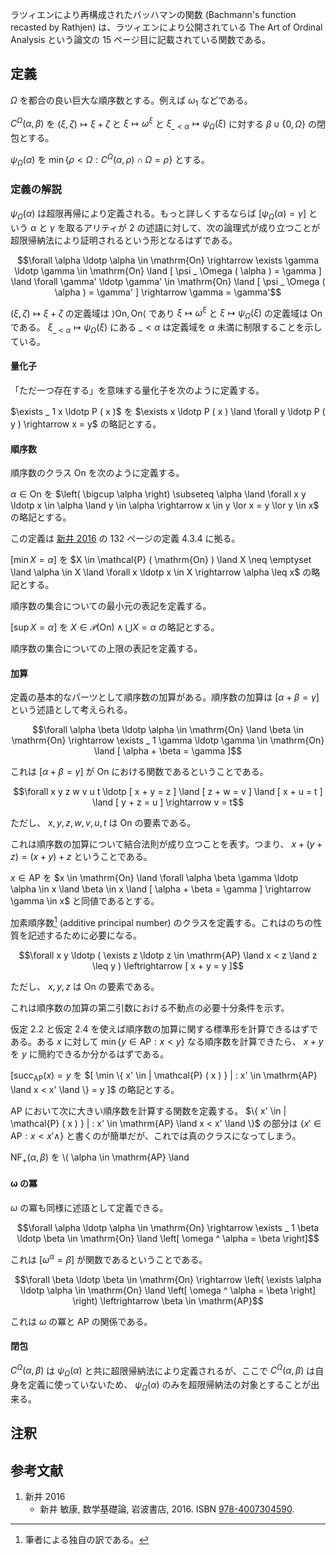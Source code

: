ラツィエンにより再構成されたバッハマンの関数 (Bachmann's function recasted by Rathjen) は、ラツィエンにより公開されている The Art of Ordinal Analysis という論文の 15 ページ目に記載されている関数である。

== 定義 ==

\( \Omega \) を都合の良い巨大な順序数とする。例えば \( \omega _ 1 \) などである。

\( C ^ \Omega ( \alpha, \beta ) \) を \( ( \xi, \zeta ) \mapsto \xi + \zeta \) と \( \xi \mapsto \omega ^ \xi \) と \( \xi _ { \_ < \alpha } \mapsto \psi _ \Omega ( \xi ) \) に対する \( \beta \cup \{ 0, \Omega \} \) の閉包とする。

\( \psi _ \Omega ( \alpha ) \) を \( \min \{ \rho < \Omega : C ^ \Omega ( \alpha, \rho ) \cap \Omega = \rho \} \) とする。

=== 定義の解説 ===

\( \psi _ \Omega ( \alpha ) \) は超限再帰により定義される。もっと詳しくするならば \( [ \psi _ \Omega ( \alpha ) = \gamma ] \) という \( \alpha \) と \( \gamma \) を取るアリティが 2 の述語に対して、次の論理式が成り立つことが超限帰納法により証明されるという形となるはずである。

\[ \forall \alpha \ldotp \alpha \in \mathrm{On} \rightarrow \exists \gamma \ldotp \gamma \in \mathrm{On} \land [ \psi _ \Omega ( \alpha ) = \gamma ] \land \forall \gamma' \ldotp \gamma' \in \mathrm{On} \land [ \psi _ \Omega ( \alpha ) = \gamma' ] \rightarrow \gamma = \gamma' \]

\( ( \xi, \zeta ) \mapsto \xi + \zeta \) の定義域は \( \rangle \mathrm{On}, \mathrm{On} \langle \) であり \( \xi \mapsto \omega ^ \xi \) と \( \xi \mapsto \psi _ \Omega ( \xi ) \) の定義域は \( \mathrm{On} \) である。 \( \xi _ { \_ < \alpha } \mapsto \psi _ \Omega ( \xi ) \) にある \( \_ < \alpha \) は定義域を \( \alpha \) 未満に制限することを示している。

==== 量化子 ====

「ただ一つ存在する」を意味する量化子を次のように定義する。

{{User:Hexirp/bxu|定義 1.1}}
\( \exists _ 1 x \ldotp P ( x ) \) を \( \exists x \ldotp P ( x ) \land \forall y \ldotp P ( y ) \rightarrow x = y \) の略記とする。
{{User:Hexirp/bxl}}

==== 順序数 ====

順序数のクラス \( \mathrm{On} \) を次のように定義する。

{{User:Hexirp/bxu|定義 2.1}}
\( \alpha \in \mathrm{On} \) を \( \left( \bigcup \alpha \right) \subseteq \alpha \land \forall x y \ldotp x \in \alpha \land y \in \alpha \rightarrow x \in y \lor x = y \lor y \in x \) の略記とする。
{{User:Hexirp/bxl}}

この定義は [[#新井-2016|新井 2016]] の 132 ページの定義 4.3.4 に拠る。

{{User:Hexirp/bxu|定義 2.2}}
\( [ \min X = \alpha ] \) を \( X \in \mathcal{P} ( \mathrm{On} ) \land X \neq \emptyset \land \alpha \in X \land \forall x \ldotp x \in X \rightarrow \alpha \leq x \) の略記とする。
{{User:Hexirp/bxl}}

順序数の集合についての最小元の表記を定義する。

{{User:Hexirp/bxu|定義 2.3}}
\( [ \sup X = \alpha ] \) を \( X \in \mathcal{P} ( \mathrm{On} ) \land \bigcup X = \alpha \) の略記とする。
{{User:Hexirp/bxl}}

順序数の集合についての上限の表記を定義する。

==== 加算 ====

定義の基本的なパーツとして順序数の加算がある。順序数の加算は \( [ \alpha + \beta = \gamma ] \) という述語として考えられる。

{{User:Hexirp/bxu|仮定 3.1}}
\[ \forall \alpha \beta \ldotp \alpha \in \mathrm{On} \land \beta \in \mathrm{On} \rightarrow \exists _ 1 \gamma \ldotp \gamma \in \mathrm{On} \land [ \alpha + \beta = \gamma ] \]
{{User:Hexirp/bxl}}

これは \( [ \alpha + \beta = \gamma ] \) が \( \mathrm{On} \) における関数であるということである。

{{User:Hexirp/bxu|仮定 3.2}}
\[ \forall x y z w v u t \ldotp [ x + y = z ] \land [ z + w = v ] \land [ x + u = t ] \land [ y + z = u ] \rightarrow v = t \]

ただし、 \( x, y, z, w, v, u, t \) は \( \mathrm{On} \) の要素である。
{{User:Hexirp/bxl}}

これは順序数の加算について結合法則が成り立つことを表す。つまり、 \( x + ( y + z ) = ( x + y ) + z \) ということである。

{{User:Hexirp/bxu|定義 3.3}}
\( x \in \mathrm{AP} \) を \( x \in \mathrm{On} \land \forall \alpha \beta \gamma \ldotp \alpha \in x \land \beta \in x \land [ \alpha + \beta = \gamma ] \rightarrow \gamma \in x \) と同値であるとする。
{{User:Hexirp/bxl}}

加素順序数<ref group="note">筆者による独自の訳である。</ref> (additive principal number) のクラスを定義する。これはのちの性質を記述するために必要になる。

{{User:Hexirp/bxu|仮定 3.4}}
\[ \forall x y \ldotp ( \exists z \ldotp z \in \mathrm{AP} \land x < z \land z \leq y ) \leftrightarrow [ x + y = y ] \]

ただし、 \( x, y, z \) は \( \mathrm{On} \) の要素である。
{{User:Hexirp/bxl}}

これは順序数の加算の第二引数における不動点の必要十分条件を示す。

仮定 2.2 と仮定 2.4 を使えば順序数の加算に関する標準形を計算できるはずである。ある \( x \) に対して \( \min \{ y \in \mathrm{AP} : x < y \} \) なる順序数を計算できたら、 \( x + y \) を \( y \) に簡約できるか分かるはずである。

{{User:Hexirp/bxu|定義 3.5}}
\( [ \mathrm{succ} _ \mathrm{AP} ( x ) = y \) を \( [ \min \{ x' \in | \mathcal{P} ( x ) } | : x' \in \mathrm{AP} \land x < x' \land  \} = y ] \) の略記とする。
{{User:Hexirp/bxl}}

\( \mathrm{AP} \) において次に大きい順序数を計算する関数を定義する。 \( \{ x' \in | \mathcal{P} ( x ) } | : x' \in \mathrm{AP} \land x < x' \land  \} \) の部分は \( \{ x' \in \mathrm{AP} : x < x' \land  \} \) と書くのが簡単だが、これでは真のクラスになってしまう。

{{User:Hexirp/bxu|定義 3.6}}
\( \mathrm{NF} _ { + } ( \alpha, \beta ) \) を \( \alpha \in \mathrm{AP} \land 
{{User:Hexirp/bxl}}

==== ω の冪 ====

\( \omega \) の冪も同様に述語として定義できる。

{{User:Hexirp/bxu|仮定 4.1}}
\[ \forall \alpha \ldotp \alpha \in \mathrm{On} \rightarrow \exists _ 1 \beta \ldotp \beta \in \mathrm{On} \land \left[ \omega ^ \alpha = \beta \right] \]
{{User:Hexirp/bxl}}

これは \( \left[ \omega ^ \alpha = \beta \right] \) が関数であるということである。

{{User:Hexirp/bxu|仮定 4.2}}
\[ \forall \beta \ldotp \beta \in \mathrm{On} \rightarrow \left( \exists \alpha \ldotp \alpha \in \mathrm{On} \land \left[ \omega ^ \alpha = \beta \right] \right) \leftrightarrow \beta \in \mathrm{AP} \]
{{User:Hexirp/bxl}}

これは \( \omega \) の冪と \( \mathrm{AP} \) の関係である。

==== 閉包 ====

\( C ^ \Omega ( \alpha, \beta ) \) は \( \psi _ \Omega ( \alpha ) \) と共に超限帰納法により定義されるが、ここで \( C ^ \Omega ( \alpha, \beta ) \) は自身を定義に使っていないため、 \( \psi _ \Omega ( \alpha ) \) のみを超限帰納法の対象とすることが出来る。

== 注釈 ==

<references group="note" />

== 参考文献 ==

# <span id="新井-2016">新井 2016</span>
#* 新井 敏康, 数学基礎論, 岩波書店, 2016. ISBN [[特別:文献資料/978-4007304590|978-4007304590]].
